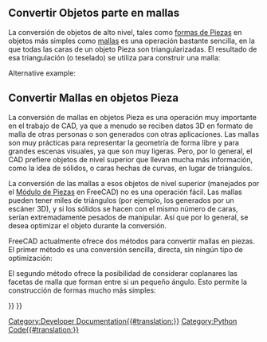 <languages/>

{{TOCright}}

<div class="mw-translate-fuzzy">
== Convertir Objetos parte en mallas ==
</div>

<div class="mw-translate-fuzzy">
La conversión de objetos de alto nivel, tales como [[Part_Workbench/es|formas de Piezas]] en objetos más simples como [[Mesh_Workbench/es|mallas]] es una operación bastante sencilla, en la que todas las caras de un objeto Pieza son triangularizadas. El resultado de esa triangulación (o teselado) se utiliza para construir una malla:
</div>

{{Code|code=
import Mesh

obj = FreeCADGui.Selection.getSelection()[0] # a Part object must be preselected
shp = obj.Shape
faces = []

triangles = shp.tessellate(1) # the number represents the precision of the tessellation
for tri in triangles[1]:
    face = []
    for i in tri:
        face.append(triangles[0][i])
    faces.append(face)

m = Mesh.Mesh(faces)
Mesh.show(m)
}}

Alternative example:

{{Code|code=
import Mesh
import MeshPart

obj = FreeCADGui.Selection.getSelection()[0] # a Part object must be preselected
shp = obj.Shape

mesh = FreeCAD.ActiveDocument.addObject("Mesh::Feature", "Mesh")
mesh.Mesh = MeshPart.meshFromShape(
        Shape=shp,
        LinearDeflection=0.01,
        AngularDeflection=0.025,
        Relative=False)
}}

<div class="mw-translate-fuzzy">
== Convertir Mallas en objetos Pieza ==
</div>

<div class="mw-translate-fuzzy">
La conversión de mallas en objetos Pieza es una operación muy importante en el trabajo de CAD, ya que a menudo se reciben datos 3D en formato de malla de otras personas o son generados con otras aplicaciones. Las mallas son muy prácticas para representar la geometría de forma libre y para grandes escenas visuales, ya que son muy ligeras. Pero, por lo general, el CAD prefiere objetos de nivel superior que llevan mucha más información, como la idea de sólidos, o caras  hechas de curvas, en lugar de triángulos.
</div>

<div class="mw-translate-fuzzy">
La conversión de las mallas a esos objetos de nivel superior (manejados por el [[Part_Workbench/es|Módulo de Piezas]] en FreeCAD) no es una operación fácil. Las mallas pueden tener miles de triángulos (por ejemplo, los generados por un escáner 3D), y si los sólidos se hacen con el mismo número de caras, serían extremadamente pesados de manipular. Así que por lo general, se desea optimizar el objeto durante la conversión.
</div>

<div class="mw-translate-fuzzy">
FreeCAD actualmente ofrece dos métodos para convertir mallas en piezas. El primer método es una conversión sencilla, directa, sin ningún tipo de optimización:
</div>

{{Code|code=
import Mesh
import Part

mesh = Mesh.createTorus()
shape = Part.Shape()
shape.makeShapeFromMesh(mesh.Topology, 0.05) # the second arg is the tolerance for sewing
solid = Part.makeSolid(shape)
Part.show(solid)
}}

<div class="mw-translate-fuzzy">
El segundo método ofrece la posibilidad de considerar coplanares las facetas de malla que forman entre si un pequeño ángulo. Esto permite la construcción de formas mucho más simples:
</div>

{{Code|code=
import Mesh
import Part
import MeshPart

obj = FreeCADGui.Selection.getSelection()[0] # a Mesh object must be preselected
mesh = obj.Mesh
segments = mesh.getPlanarSegments(0.00001) # use rather strict tolerance here
faces = []

for i in segments:
    if len(i) > 0:
        # a segment can have inner holes
        wires = MeshPart.wireFromSegment(mesh, i)
        # we assume that the exterior boundary is that one with the biggest bounding box
        if len(wires) > 0:
            ext = None
            max_length=0
            for i in wires:
                if i.BoundBox.DiagonalLength > max_length:
                    max_length = i.BoundBox.DiagonalLength
                    ext = i

            wires.remove(ext)
            # all interior wires mark a hole and must reverse their orientation, otherwise Part.Face fails
            for i in wires:
                i.reverse()

            # make sure that the exterior wires comes as first in the list
            wires.insert(0, ext)
            faces.append(Part.Face(wires))

solid = Part.Solid(Part.Shell(faces))
Part.show(solid)
}}


{{Powerdocnavi{{#translation:}}}}
[[Category:Developer Documentation{{#translation:}}]]
[[Category:Python Code{{#translation:}}]]
{{Mesh Tools navi{{#translation:}}}}